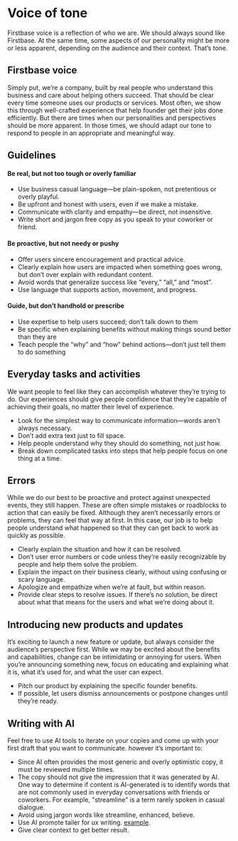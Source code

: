
<Meta title="Voice of tone" />

# Voice of tone

Firstbase voice is a reflection of who we are. We should always sound like Firstbase. At the same time, some aspects of our personality might be more or less apparent, depending on the audience and their context. That’s tone.

## Firstbase voice

Simply put, we’re a company, built by real people who understand this business and care about helping others succeed.
That should be clear every time someone uses our products or services.
Most often, we show this through well-crafted experience that help founder get their jobs done efficiently. But there are times when our personalities and perspectives should be more apparent. In those times, we should adapt our tone to respond to people in an appropriate and meaningful way.

## Guidelines

#### Be real, but not too tough or overly familiar

- Use business casual language—be plain-spoken, not pretentious or overly playful.
- Be upfront and honest with users, even if we make a mistake.
- Communicate with clarity and empathy—be direct, not insensitive.
- Write short and jargon free copy as you speak to your coworker or friend.

#### Be proactive, but not needy or pushy

- Offer users sincere encouragement and practical advice.
- Clearly explain how users are impacted when something goes wrong, but don’t over explain with redundant content.
- Avoid words that generalize success like “every,” “all,” and “most”.
- Use language that supports action, movement, and progress.

#### Guide, but don’t handhold or prescribe

- Use expertise to help users succeed; don’t talk down to them
- Be specific when explaining benefits without making things sound better than they are
- Teach people the “why” and “how” behind actions—don’t just tell them to do something

## Everyday tasks and activities

We want people to feel like they can accomplish whatever they’re trying to do. Our experiences should give people confidence that they’re capable of achieving their goals, no matter their level of experience.

- Look for the simplest way to communicate information—words aren’t always necessary.
- Don’t add extra text just to fill space.
- Help people understand why they should do something, not just how.
- Break down complicated tasks into steps that help people focus on one thing at a time.

## Errors

While we do our best to be proactive and protect against unexpected events, they still happen. These are often simple mistakes or roadblocks to action that can easily be fixed. Although they aren’t necessarily errors or problems, they can feel that way at first.
In this case, our job is to help people understand what happened so that they can get back to work as quickly as possible.

- Clearly explain the situation and how it can be resolved.
- Don’t user error numbers or code unless they’re easily recognizable by people and help them solve the problem.
- Explain the impact on their business clearly, without using confusing or scary language.
- Apologize and empathize when we’re at fault, but within reason.
- Provide clear steps to resolve issues. If there’s no solution, be direct about what that means for the users and what we’re doing about it.

## Introducing new products and updates

It’s exciting to launch a new feature or update, but always consider the audience’s perspective first. While we may be excited about the benefits and capabilities, change can be intimidating or annoying for users.
When you’re announcing something new, focus on educating and explaining what it is, what it’s used for, and what the user can expect.

- Pitch our product by explaining the specific founder benefits.
- If possible, let users dismiss announcements or postpone changes until they’re ready.

## Writing with AI

Feel free to use AI tools to iterate on your copies and come up with your first draft that you want to communicate. however it’s important to:

- Since AI often provides the most generic and overly optimistic copy, it must be reviewed multiple times.
- The copy should not give the impression that it was generated by AI. One way to determine if content is AI-generated is to identify words that are not commonly used in everyday conversations with friends or coworkers. For example, "streamline" is a term rarely spoken in casual dialogue.
- Avoid using jargon words like streamline, enhanced, believe.
- Use AI promote tailer for ux writing. [example](https://ray.so/presets/preset/ux-copywriter).
- Give clear context to get better result.
